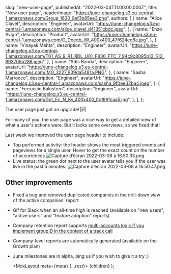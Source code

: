 
  slug: "new-user-page",
  publishedAt: "2022-03-04T11:00:00.000Z",
  title: "New user page",
  headerImage:
    "https://june-changelog.s3.eu-central-1.amazonaws.com/Group_1630_9ef3b85ee3.png",
  authors: [
    {
      name: "Alice Clavel",
      description: "Engineer",
      avatarUrl:
        "https://june-changelog.s3.eu-central-1.amazonaws.com/alice_clavel_d41351cbdc.jpeg",
    },
    {
      name: "Enzo Avigo",
      description: "Product",
      avatarUrl:
        "https://june-changelog.s3.eu-central-1.amazonaws.com/O_Doeqb_IW_400x400_47f624ed6e.jpg",
    },
    {
      name: "Vinayak Mehta",
      description: "Engineer",
      avatarUrl:
        "https://june-changelog.s3.eu-central-1.amazonaws.com/T01_AS_9_R1_RDL_U01_F830_FTC_7_94c9c8095b13_512_893705b288.jpeg",
    },
    {
      name: "Adis Banda",
      description: "Engineer",
      avatarUrl:
        "https://june-changelog.s3.eu-central-1.amazonaws.com/IMG_3227_939da5481a.PNG",
    },
    {
      name: "Sasha Marrocco",
      description: "Engineer",
      avatarUrl:
        "https://june-changelog.s3.eu-central-1.amazonaws.com/sasha_9f0ee32ba4.jpeg",
    },
    {
      name: "Ferruccio Balestreri",
      description: "Engineer",
      avatarUrl:
        "https://june-changelog.s3.eu-central-1.amazonaws.com/Gut_Ec_N_Ky_400x400_0c189fcaa5.jpg",
    },
  ],
};

The user page just got an upgrade! 🆙

For many of you, the user page was a nice way to get a detailed view of what a user's actions were. But it lacks some overviews, so we fixed that!

Last week we improved the user page header to include:

- Top performed activity: the header shows the most triggered events and pageviews for a single user. Hover to get the exact count on the number of occurrences
  ![Capture d’écran 2022-03-08 à 16.50.33.png](https://june-changelog.s3.eu-central-1.amazonaws.com/Capture_d_ecran_2022_03_08_a_16_50_33_b0e9bdad12.png)
- Live status: the green dot next to the user avatar tells you if the user was live in the past 5 minutes.
  ![Capture d’écran 2022-03-08 à 16.50.47.png](https://june-changelog.s3.eu-central-1.amazonaws.com/Capture_d_ecran_2022_03_08_a_16_50_47_d071bf6dd5.png)

## Other improvements

- Fixed a bug and removed duplicated companies in the drill-down view of the active companies' report
- Gif for Slack when an all-time high is reached (available on "new users", "active users" and "feature adoption" reports)
- Company retention report supports [multi-accounts logic if you implement groupID in the context of a track call](https://help.june.so/en/articles/5988339-how-when-to-set-up-group-identify)
- Company-level reports are automatically generated (available on the Growth plan)
- June milestones are in alpha, ping us if you wish to give it a try :)

  <MdxLayout meta={meta} {...rest}>
    {children}
  </MdxLayout>
);
